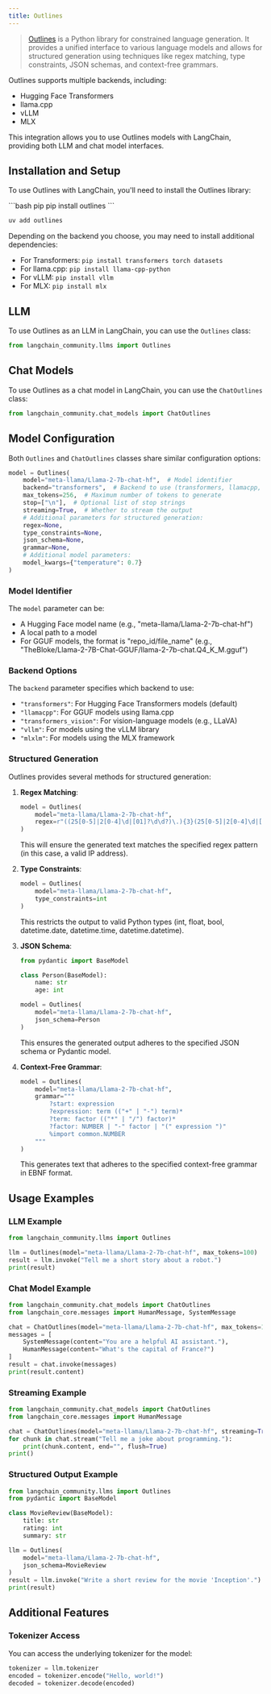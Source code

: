 ```yaml
---
title: Outlines
---
```


>[Outlines](https://github.com/dottxt-ai/outlines) is a Python library for constrained language generation. It provides a unified interface to various language models and allows for structured generation using techniques like regex matching, type constraints, JSON schemas, and context-free grammars.

Outlines supports multiple backends, including:
- Hugging Face Transformers
- llama.cpp
- vLLM
- MLX

This integration allows you to use Outlines models with LangChain, providing both LLM and chat model interfaces.

## Installation and Setup

To use Outlines with LangChain, you'll need to install the Outlines library:

<CodeGroup>
```bash pip
pip install outlines
```

```bash uv
uv add outlines
```
</CodeGroup>

Depending on the backend you choose, you may need to install additional dependencies:

- For Transformers: `pip install transformers torch datasets`
- For llama.cpp: `pip install llama-cpp-python`
- For vLLM: `pip install vllm`
- For MLX: `pip install mlx`

## LLM

To use Outlines as an LLM in LangChain, you can use the `Outlines` class:

```python
from langchain_community.llms import Outlines
```

## Chat Models

To use Outlines as a chat model in LangChain, you can use the `ChatOutlines` class:

```python
from langchain_community.chat_models import ChatOutlines
```

## Model Configuration

Both `Outlines` and `ChatOutlines` classes share similar configuration options:

```python
model = Outlines(
    model="meta-llama/Llama-2-7b-chat-hf",  # Model identifier
    backend="transformers",  # Backend to use (transformers, llamacpp, vllm, or mlxlm)
    max_tokens=256,  # Maximum number of tokens to generate
    stop=["\n"],  # Optional list of stop strings
    streaming=True,  # Whether to stream the output
    # Additional parameters for structured generation:
    regex=None,
    type_constraints=None,
    json_schema=None,
    grammar=None,
    # Additional model parameters:
    model_kwargs={"temperature": 0.7}
)
```

### Model Identifier

The `model` parameter can be:
- A Hugging Face model name (e.g., "meta-llama/Llama-2-7b-chat-hf")
- A local path to a model
- For GGUF models, the format is "repo_id/file_name" (e.g., "TheBloke/Llama-2-7B-Chat-GGUF/llama-2-7b-chat.Q4_K_M.gguf")

### Backend Options

The `backend` parameter specifies which backend to use:
- `"transformers"`: For Hugging Face Transformers models (default)
- `"llamacpp"`: For GGUF models using llama.cpp
- `"transformers_vision"`: For vision-language models (e.g., LLaVA)
- `"vllm"`: For models using the vLLM library
- `"mlxlm"`: For models using the MLX framework

### Structured Generation

Outlines provides several methods for structured generation:

1. **Regex Matching**:
   ```python
   model = Outlines(
       model="meta-llama/Llama-2-7b-chat-hf",
       regex=r"((25[0-5]|2[0-4]\d|[01]?\d\d?)\.){3}(25[0-5]|2[0-4]\d|[01]?\d\d?)"
   )
   ```
   This will ensure the generated text matches the specified regex pattern (in this case, a valid IP address).

2. **Type Constraints**:
   ```python
   model = Outlines(
       model="meta-llama/Llama-2-7b-chat-hf",
       type_constraints=int
   )
   ```
   This restricts the output to valid Python types (int, float, bool, datetime.date, datetime.time, datetime.datetime).

3. **JSON Schema**:
   ```python
   from pydantic import BaseModel

   class Person(BaseModel):
       name: str
       age: int

   model = Outlines(
       model="meta-llama/Llama-2-7b-chat-hf",
       json_schema=Person
   )
   ```
   This ensures the generated output adheres to the specified JSON schema or Pydantic model.

4. **Context-Free Grammar**:
   ```python
   model = Outlines(
       model="meta-llama/Llama-2-7b-chat-hf",
       grammar="""
           ?start: expression
           ?expression: term (("+" | "-") term)*
           ?term: factor (("*" | "/") factor)*
           ?factor: NUMBER | "-" factor | "(" expression ")"
           %import common.NUMBER
       """
   )
   ```
   This generates text that adheres to the specified context-free grammar in EBNF format.

## Usage Examples

### LLM Example

```python
from langchain_community.llms import Outlines

llm = Outlines(model="meta-llama/Llama-2-7b-chat-hf", max_tokens=100)
result = llm.invoke("Tell me a short story about a robot.")
print(result)
```
### Chat Model Example

```python
from langchain_community.chat_models import ChatOutlines
from langchain_core.messages import HumanMessage, SystemMessage

chat = ChatOutlines(model="meta-llama/Llama-2-7b-chat-hf", max_tokens=100)
messages = [
    SystemMessage(content="You are a helpful AI assistant."),
    HumanMessage(content="What's the capital of France?")
]
result = chat.invoke(messages)
print(result.content)
```
### Streaming Example

```python
from langchain_community.chat_models import ChatOutlines
from langchain_core.messages import HumanMessage

chat = ChatOutlines(model="meta-llama/Llama-2-7b-chat-hf", streaming=True)
for chunk in chat.stream("Tell me a joke about programming."):
    print(chunk.content, end="", flush=True)
print()
```
### Structured Output Example

```python
from langchain_community.llms import Outlines
from pydantic import BaseModel

class MovieReview(BaseModel):
    title: str
    rating: int
    summary: str

llm = Outlines(
    model="meta-llama/Llama-2-7b-chat-hf",
    json_schema=MovieReview
)
result = llm.invoke("Write a short review for the movie 'Inception'.")
print(result)
```
## Additional Features

### Tokenizer Access

You can access the underlying tokenizer for the model:

```python
tokenizer = llm.tokenizer
encoded = tokenizer.encode("Hello, world!")
decoded = tokenizer.decode(encoded)
```
